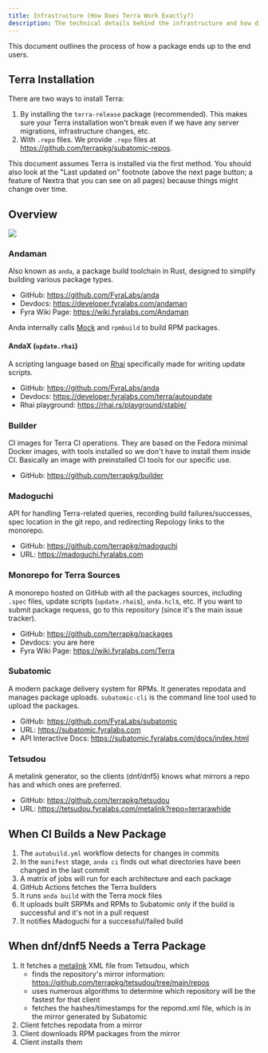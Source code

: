 ```yaml
---
title: Infrastructure (How Does Terra Work Exactly?)
description: The technical details behind the infrastructure and how different components work together.
---
```


This document outlines the process of how a package ends up to the end users.

## Terra Installation

There are two ways to install Terra:

1. By installing the `terra-release` package (recommended). This makes sure your Terra installation
   won't break even if we have any server migrations, infrastructure changes, etc.
2. With `.repo` files. We provide `.repo` files at https://github.com/terrapkg/subatomic-repos.

This document assumes Terra is installed via the first method. You should also look at the "Last
updated on" footnote (above the next page button; a feature of Nextra that you can see on all
pages) because things might change over time.

## Overview

![](/images/terra-infra-graph.png)

### Andaman

Also known as `anda`, a package build toolchain in Rust, designed to simplify building various package types.

- GitHub: https://github.com/FyraLabs/anda
- Devdocs: https://developer.fyralabs.com/andaman
- Fyra Wiki Page: https://wiki.fyralabs.com/Andaman

Anda internally calls [Mock] and `rpmbuild` to build RPM packages.

#### AndaX (`update.rhai`)

A scripting language based on [Rhai](https://rhai.rs) specifically made for writing update scripts.

- GitHub: https://github.com/FyraLabs/anda
- Devdocs: https://developer.fyralabs.com/terra/autoupdate
- Rhai playground: https://rhai.rs/playground/stable/

### Builder

CI images for Terra CI operations. They are based on the Fedora minimal Docker images, with tools installed so
we don't have to install them inside CI. Basically an image with preinstalled CI tools for our specific use.

- GitHub: https://github.com/terrapkg/builder

### Madoguchi

API for handling Terra-related queries, recording build failures/successes, spec location in the git repo,
and redirecting Repology links to the monorepo.

- GitHub: https://github.com/terrapkg/madoguchi
- URL: https://madoguchi.fyralabs.com

### Monorepo for Terra Sources

A monorepo hosted on GitHub with all the packages sources, including `.spec` files, update scripts
(`update.rhai`s), `anda.hcl`s, etc. If you want to submit package requess, go to this repository (since it's
the main issue tracker).

- GitHub: https://github.com/terrapkg/packages
- Devdocs: you are here
- Fyra Wiki Page: https://wiki.fyralabs.com/Terra

### Subatomic

A modern package delivery system for RPMs. It generates repodata and manages package uploads. `subatomic-cli`
is the command line tool used to upload the packages.

- GitHub: https://github.com/FyraLabs/subatomic
- URL: https://subatomic.fyralabs.com
- API Interactive Docs: https://subatomic.fyralabs.com/docs/index.html

### Tetsudou

A metalink generator, so the clients (dnf/dnf5) knows what mirrors a repo has and which ones are preferred.

- GitHub: https://github.com/terrapkg/tetsudou
- URL: https://tetsudou.fyralabs.com/metalink?repo=terrarawhide

## When CI Builds a New Package

1. The `autobuild.yml` workflow detects for changes in commits
2. In the `manifest` stage, `anda ci` finds out what directories have been changed in the last commit
3. A matrix of jobs will run for each architecture and each package
4. GitHub Actions fetches the Terra builders
5. It runs `anda build` with the Terra mock files
6. It uploads built SRPMs and RPMs to Subatomic only if the build is successful and it's not in a pull request
7. It notifies Madoguchi for a successful/failed build

## When dnf/dnf5 Needs a Terra Package

1. It fetches a [metalink](https://en.wikipedia.org/wiki/Metalink) XML file from Tetsudou, which
   - finds the repository's mirror information: https://github.com/terrapkg/tetsudou/tree/main/repos
   - uses numerous algorithms to determine which repository will be the fastest for that client
   - fetches the hashes/timestamps for the repomd.xml file, which is in the mirror generated by Subatomic
2. Client fetches repodata from a mirror
3. Client downloads RPM packages from the mirror
4. Client installs them

[Mock]: https://rpm-software-management.github.io/mock/

